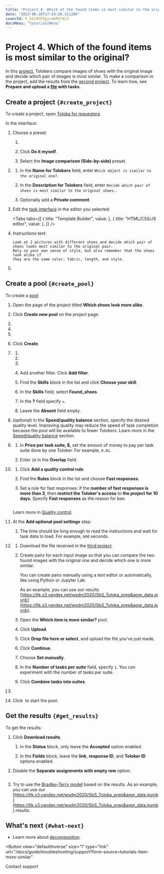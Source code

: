 ```yaml
---
title: "Project 4. Which of the found items is most similar to the original? — Tutorials | Toloka documentation"
date: "2023-06-26T17:59:28.311386"
coverId: F_bIcOYF9yjrxkPZrXc3
docsMenu: "tutorialsMenu"
---
```



# Project 4. Which of the found items is most similar to the original?

In this [project](/docs/glossary#project), Tolokers compare images of shoes with the original image and decide which pair of images is most similar. To make a comparison in the project, add the results from the [second project](/docs/guide/find_an_item_in_store). To learn how, see **Prepare and upload a [file](/docs/glossary#tsv) with tasks**.

## Create a project `{#create_project}`

To create a project, open [Toloka for requesters](https://platform.toloka.ai/auth?role=REQUESTER).

In the interface:

1. Choose a preset:

   1. <TutorialsCreateProjectButton />

      <TutorialsChoosePresetImage />

   1. Click **Do it myself**.

   1. Select the **Image comparison (Side-by-side)** preset.

1. <TutorialsAddNameDescription />

   1. In the **Name for Tolokers** field, enter `Which object is similar to the original one?`.

   1. In the **Description for Tolokers** field, enter `Decide which pair of shoes is most similar to the original shoes.`.

   1. Optionally add a **Private comment**.

1. Edit the [task interface](/docs/glossary#task-interface) in the editor you selected:

   <Tabs
     tabs={[
       { title: "Template Builder", value: <ItemMoreSimilarList1 /> },
       { title: "HTML/CSS/JS editor", value: <ItemMoreSimilarList2 /> },
     ]}
   />

1. <TolokaRequesterSourceInstructions />

   Instructions text:

   ```plaintext
   Look at 2 pictures with different shoes and decide which pair of shoes looks most similar to the original pair.
   Rely on your own sense of style, but also remember that the shoes look alike if
   they are the same color, fabric, length, and style.
   ```

1. <SaveProject />

## Create a pool `{#create_pool}`

To create a [pool](/docs/glossary#pool):

1. Open the page of the project titled **Which shoes look more alike**.

1. Click **Create new pool** on the project page.

1. <TolokaRequesterPoolType />

1. <TolokaRequesterPoolName />

1. <TolokaRequesterPoolDescription />

1. Click **Create**.

1. <TolokaRequesterSourceAudienceSettings />

   1. <TutorialsLanguageFilter />

   1. <TutorialsShockingContent />

   1. <TutorialsPlatformFilter />

   1. Add another filter. Click **Add filter**.

   1. Find the **Skills** block in the list and click **Choose your skill**.

   1. In the **Skills** field, select **Found_shoes**.

   1. In the **?** field specify `=`.

   1. Leave the **Absent** field empty.

1. (optional) In the **Speed/quality balance** section, specify the desired quality level. Improving quality may reduce the speed of task completion because the pool will be available to fewer Tolokers. Learn more in the [Speed/quality balance](/docs/guide/adjust) section.

1. <TolokaRequesterSourcePriceSettings />

   1. In **Price per task suite, $**, set the amount of money to pay per task suite done by one Toloker. For example, `0.01`.

   1. Enter `10` in the **Overlap** field.

1. <TutorialsQualityControl />

   1. Click **Add a quality control rule**.

   1. Find the **Rules** block in the list and choose **Fast responses**.

   1. Set a rule for fast responses: if the **number of fast responses is more than 3**, then **restrict the Toloker's access** to **the project for 10 days**. Specify **Fast responses** as the reason for ban.

      <Image width="700px" withBackground imageId="1675426062542" alt="" />

   Learn more in [Quality control](/docs/guide/control).

1. At the **Add optional pool settings** step:

   1. <TutorialsTimePerTaskSuite />

      The time should be long enough to read the instructions and wait for task data to load. For example, `600` seconds.

1. <TutorialsUploadTasks />

   1. Download the file received in the [third project](/docs/tutorials/item_look_similar).

   1. Create pairs for each input image so that you can compare the two found images with the original one and decide which one is more similar.

      You can create pairs manually using a text editor or automatically, like using Python or Jupyter Lab.

      As an example, you can use our results [https://tlk.s3.yandex.net/wsdm2020/SbS_Toloka_prep&aggr_data.ipynb](https://tlk.s3.yandex.net/wsdm2020/SbS_Toloka_prep&aggr_data.ipynb).

   1. Open the **Which item is more similar?** pool.

   1. Click **Upload**.

   1. Click **Drop file here or select**, and upload the file you’ve just made.

   1. Click **Continue**.

   1. Choose **Set manually**.

   1. In the **Number of tasks per suite** field, specify `1`. You can experiment with the number of tasks per suite.

   1. Click **Combine tasks into suites**.

1. <TutorialsDoubleCheck />

   <TolokaRequesterSourceStepEnabled />

1. Click <img src="https://tlkfrontprod.azureedge.net/portal-production/static/uploaded/images/1675425184616/1675425184616_original_svg.svg" alt="" /> to start the pool.

## Get the results `{#get_results}`

To get the results:

1. Click **Download results**.

   1. In the **Status** block, only leave the **Accepted** option enabled.

   1. In the **Fields** block, leave the **link**, **response ID**, and **Toloker ID** options enabled.

1. Disable the **Separate assignments with empty row** option.

   <Image width="400px" withBackground imageId="1675426032803" alt="" />

1. Try to use the [Bradley-Terry model](https://en.wikipedia.org/wiki/Bradley–Terry_model) based on the results. As an example, you can use our [https://tlk.s3.yandex.net/wsdm2020/SbS_Toloka_prep&aggr_data.ipynb](https://tlk.s3.yandex.net/wsdm2020/SbS_Toloka_prep&aggr_data.ipynb) results.

## What's next `{#what-next}`

- Learn more about [decomposition](/docs/guide/solution-architecture).

<Button
  view="defaultInverse"
  size="l"
  type="link"
  url="/docs/guide/troubleshooting/support?form-source=tutorials-item-more-similar"
>
  Contact support
</Button>
